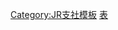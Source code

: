 {{Navbox
|name=JR四國列車
|title=[[File:JR logo (shikoku).svg|25px]] [[四國旅客鐵道]]優等列車
|titlestyle = border-left:solid 3em #1cadca; border-right:solid 3em #1cadca; background-color:#eee;
|groupstyle=background-color:#ccf;
|group1 = 本四連絡列車
|list1 = [[Marine Liner]]
|group2 = [[予讚線]]
|list2 = [[潮風號列車]]（{{lang|ja|しおかぜ}}）・[[石鎚號列車]]（{{lang|ja|いしづち}}）・[[宇和海號列車]]・[[日出瀨戶號列車]]（{{lang|ja|サンライズ瀬戸}}）・{{link-ja|太陽港號列車|サンポート|快速太陽港|}}（{{lang|ja|快速サンポート}}）・{{link-ja|伊予灘物語|伊予灘ものがたり}}（{{lang|ja|伊予灘ものがたり}}）
|group3 = [[土讚線]]
|list3 = [[南風號列車]]・[[四萬十號列車]]（{{lang|ja|しまんと}}）・[[足摺號列車]]（{{lang|ja|あしずり}}）・{{link-ja|四國正中千年物語|四国まんなか千年ものがたり}}（{{lang|ja|四国まんなか千年ものがたり}}）・{{link-ja|志國土佐新時代物語|志国土佐 時代の夜明けのものがたり}}（{{lang|ja|志国土佐 時代の夜明けのものがたり}}）
|group4 = [[高德線]]
|list4 = [[渦潮號列車]]（{{lang|ja|うずしお}}）
|group5 = 德島縣內
|list5 = [[劍山號列車]]・[[室戶號列車]]（{{lang|ja|むろと}}）
|group6 = 相關項目
|list6 =  [[東海道本線優等列車沿革]] - [[山陽本線優等列車沿革]]
}}<noinclude>
[[Category:JR支社模板]]
[[Category:四國旅客鐵道列車|表]]
</noinclude>